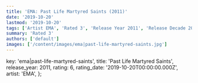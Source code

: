```yaml
---
title: 'EMA: Past Life Martyred Saints (2011)'
date: '2019-10-20'
lastmod: '2019-10-20'
tags: ['Artist EMA', 'Rated 3', 'Release Year 2011', 'Release Decade 2010']
summary: 'Rated 3'
authors: ['default']
images: ['/content/images/ema|past-life-martyred-saints.jpg']
---
```


  key: 'ema|past-life-martyred-saints',
  title: 'Past Life Martyred Saints',
  release_year: 2011,
  rating: 6,
  rating_date: '2019-10-20T00:00:00.000Z',
  artist: 'EMA',
};

<MusicRating data={data} />
